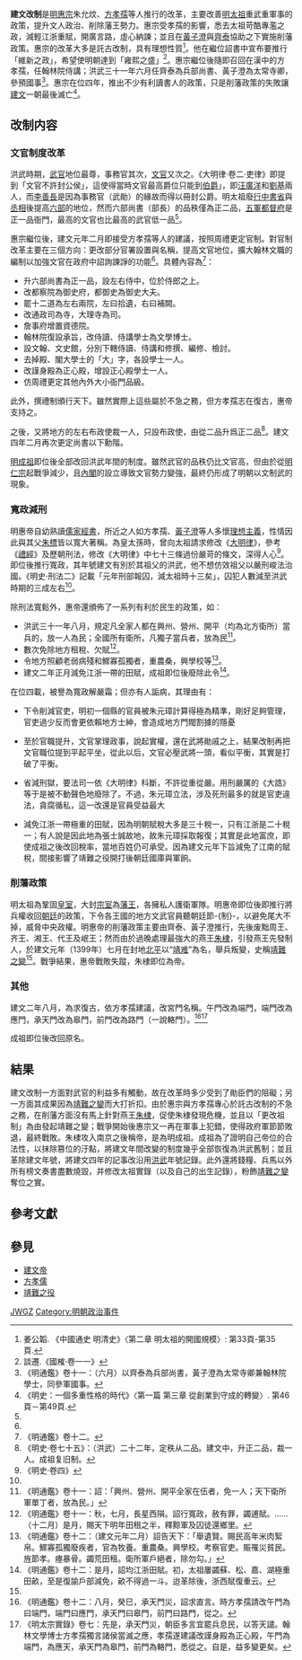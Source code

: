 '''建文改制'''是[[明惠宗|明惠宗]]朱允炆、[[方孝孺|方孝孺]]等人推行的改革，主要改善[[朱元璋|明太祖]]重武重軍事的政策，提升文人政治、削除藩王勢力。惠宗受孝孺的影響，悉去太祖苛酷專濫之政，減輕江浙重賦，開廣言路，虛心納諫；並且在[[黃子澄|黃子澄]]與[[齊泰|齊泰]]協助之下實施削藩政策。惠宗的改革大多是託古改制，具有理想性質<ref name="明太祖的開國規模">姜公韜. 《中國通史 明清史》〈第二章 明太祖的開國規模〉: 第33頁-第35頁.</ref>。他在繼位詔書中宣布要推行「維新之政」，希望使明朝達到「雍熙之盛」<ref>談遷.《國榷·卷一一》</ref>。惠宗繼位後隨即召回在漢中的方孝孺，任翰林院侍講；洪武三十一年六月任齊泰為兵部尚書、黃子澄為太常寺卿，參預國事<ref>《明通鑑》卷十一：（六月）以齊泰為兵部尚書，黃子澄為太常寺卿兼翰林院學士，同參軍國事。</ref>。惠宗在位四年，推出不少有利讀書人的政策，只是削藩政策的失敗讓[[建文|建文]]一朝最後滅亡<ref name="開國制度與政治整肅">《明史：一個多重性格的時代》〈第一篇 第三章 從創業到守成的轉變〉. 第46頁－第49頁. </ref>。

== 改制内容 ==
===文官制度改革===
洪武時期，[[武官|武官]]地位最尊，事務官其次，[[文官|文官]]又次之。《大明律·卷二·吏律》即提到「文官不許封公侯」，這使得當時文官最高爵位只能到[[伯爵|伯爵]]」，即[[汪廣洋|汪廣洋]]和[[劉伯溫|劉基]]兩人，而[[李善長|李善長]]是因為事務官（武勛）的緣故而得以冊封公爵。明太祖廢[[行中書省|行中書省]]與[[丞相|丞相]]後提高[[六部|六部]]的地位，然而六部尚書（部長）的品秩僅為正二品，[[五軍都督府|五軍都督府]]是正一品衙門，最高的文官也比最高的武官低一品<ref name="開國制度與政治整肅"/>。

惠宗繼位後，建文元年二月即接受方孝孺等人的建議，按照周禮更定官制。對官制改革主要在三個方向：更改部分官署設置與名稱，提高文官地位，擴大翰林文職的編制以加強文官在政府中詔詢諫諍的功能<ref name="開國制度與政治整肅"/>。具體內容為<ref>《明通鑑》卷十二。</ref>：
* 升六部尚書為正一品，設左右侍中，位於侍郎之上。
* 改都察院為御史府，都御史為御史大夫。
* 罷十二道為左右兩院，左曰拾遺，右曰補闕。
* 改通政司為寺，大理寺為司。
* 詹事府增置資德院。
* 翰林院復設承旨，改侍讀、侍講學士為文學博士。
* 設文翰、文史館，分別下轄侍讀、侍講和修撰、編修、檢討。
* 去掉殿、閣大學士的「大」字，各設學士一人。
* 改謹身殿為正心殿，增設正心殿學士一人。
* 仿周禮更定其他內外大小衙門品級。
此外，撰禮制頒行天下。雖然實際上這些屬於不急之務，但方孝孺志在復古，惠帝支持之。

之後，又將地方的左右布政使裁一人，只設布政使，由從二品升爲正二品<ref>《明史·卷七十五》：（洪武）二十二年，定秩从二品。建文中，升正二品，裁一人。成祖复旧制。</ref>。建文四年二月再次更定尚書以下勳階。

[[明成祖|明成祖]]即位後全部改回洪武年間的制度。雖然武官的品秩仍比文官高，但由於從[[明仁宗|明仁宗]]起戰爭減少，且[[明朝內閣|內閣]]的設立導致文官勢力變強，最終仍形成了明朝以文制武的現象。

===寬政減刑===
明惠帝自幼熟讀[[儒家|儒家]][[經書|經書]]，所近之人如方孝孺、[[黃子澄|黃子澄]]等人多懷[[理想主義|理想主義]]，性情因此與其父[[朱標|朱標]]皆以寬大著稱。為皇太孫時，曾向太祖請求修改《[[大明律|大明律]]》，參考《[[禮經|禮經]]》及歷朝刑法，修改《大明律》中七十三條過份嚴苛的條文，深得人心<ref name="ms4">《明史·卷四》</ref>。即位後推行寬政，其年號建文有別於其祖父的洪武，他不想仿效祖父以嚴刑峻法治國。《明史·刑法二》記載「元年刑部報囚，減太祖時十三矣」，囚犯人數減至洪武時期的三成左右<ref name="開國制度與政治整肅"/>。

除刑法寬鬆外，惠帝還頒佈了一系列有利於民生的政策，如：
* 洪武三十一年八月，規定凡全家人都在興州、營州、開平（均為北方衛所）當兵的，放一人為民；全國所有衛所，凡獨子當兵者，放為民<ref>《明通鑑》卷十一：詔：「興州、營州、開平全家在伍者，免一人；天下衛所軍單丁者，放為民。」</ref>。
* 數次免除地方租稅、欠賦<ref>《明通鑑》卷十一：秋，七月，長星西隕。詔行寬政，赦有罪，蠲逋賦。……（十二月）是月，賜天下明年田租之半，釋黥軍及囚徒還鄉里。</ref>。
* 令地方照顧老弱病殘和鰥寡孤獨者，重農桑，興學校等<ref>《明通鑑》卷十二：（建文元年二月）詔告天下：「舉遺賢。賜民高年米肉絮帛。鰥寡孤獨廢疾者，官為牧養。重農桑。興學校。考察官吏。賑罹災貧民。旌節孝。瘞暴骨。蠲荒田租。衛所軍戶絕者，除勿勾。」</ref>。
* 建文二年正月減免江浙一帶的田賦，成祖即位後廢除此令<ref>《明通鑑》卷十二：是月，詔均江浙田賦。初，太祖屢蠲蘇、松、嘉、湖極重田畝，至是復諭戶部減免，畝不得過一斗。迨革除後，浙西賦復重云。</ref>。

在位四載，被譽為寬政解嚴霜；但亦有人詬病，其理由有：

*下令削減官吏，明初一個縣的官員被朱元璋計算得極為精準，剛好足夠管理，官吏過少反而會更依賴地方士紳，會造成地方門閥割據的隱憂

*至於官職提升，文官掌理政事，說起實權，還在武將勛戚之上，結果改制再把文官職位提到平起平坐，從此以后，文官必壓武將一頭，看似平衡，其實是打破了平衡。

*省減刑獄，要法司一依《大明律》科斷，不許從重從嚴。用刑嚴厲的《大誥》等于是被不動聲色地廢除了。不過，朱元璋立法，涉及死刑最多的就是官吏違法，貪腐循私，這一改還是官員受益最大

*減免江浙一帶極重的田賦，因為明朝賦稅大多是三十稅一，只有江浙是二十稅一；有人說是因此地為張士誠故地，故朱元璋採取報復；其實是此地富庶，即使成祖之後改回稅率，當地百姓仍可承受。因為建文元年下旨減免了江南的賦稅，間接影響了靖難之役開打後朝廷國庫與軍餉。

===削藩政策===
{{main|靖難之役}}
明太祖為鞏固[[皇室|皇室]]，大封[[宗室|宗室]]為[[藩王|藩王]]，各擁私人護衛軍隊。明惠帝即位後即推行將兵權收回[[朝廷|朝廷]]的政策，下令各王國的地方文武官員聽朝廷節-{制}-，以避免尾大不掉，威脅中央政權。明惠帝的削藩政策主要由齊泰、黃子澄推行，先後废黜周王、齐王、湘王、代王及岷王；然而由於過晚處理最強大的燕王[[朱棣|朱棣]]，引發燕王先發制人，於建文元年（1399年）七月在封地[[北平|北平]]以“[[靖难|靖难]]”為名，舉兵叛變，史稱[[靖難之役|靖難之變]]<ref name="明太祖的開國規模"/>。戰爭結果，惠帝戰敗失蹤，朱棣即位為帝。

===其他===
建文二年八月，為求復古，依方孝孺建議，改宮門名稱。午門改為端門，端門改為應門，承天門改為皋門，前門改為路門（一說輅門）。<ref>《明通鑑》卷十二：八月，癸巳，承天門災，詔求直言。時方孝孺請改午門為曰端門，端門曰應門，承天門曰皋門，前門曰路門，從之。</ref><ref>《明太宗實錄》卷七：先是，承天門災，朝臣多言宜罷兵息民，以答天譴。翰林文學博士方孝孺獨言諸侯當滅之應，孝孺遂建議改謹身殿為正心殿，午門為端門，為應天，承天門為皋門，前門為輅門，悉從之。自是，益多變更矣。</ref> 

成祖即位後改回原名。

==結果==
建文改制一方面對武官的利益多有觸動，故在改革時多少受到了勛臣們的阻礙；另一方面其成果因為[[靖難之變|靖難之變]]而大打折扣。由於惠宗與方孝孺專心於託古改制的不急之務，在削藩方面沒有馬上針對燕王[[明成祖|朱棣]]，促使朱棣發現危機，並且以「更改祖制」為由發起靖難之變；戰爭開始後惠宗又一再在軍事上犯錯，使得政府軍節節敗退，最終戰敗。朱棣攻入南京之後稱帝，是為明成祖。成祖為了證明自己帝位的合法性，以抹除篡位的汙點，將建文年間改變的制度幾乎全部恢復為洪武舊制；並且革除建文年號，將建文四年的記事改沿用[[洪武|洪武]]年號記錄。此外還將錢糧、兵馬以外所有榜文奏書盡數燒毀，并修改太祖實錄（以及自己的出生記錄），粉飾[[靖難之變|靖難之變]]奪位之實。

== 參考文獻 ==
{{Reflist|2}}

==參見==
* [[建文帝|建文帝]]
*[[方孝儒|方孝儒]]
*[[靖難之役|靖難之役]]

{{明朝歷史事件}}

[[Category:明朝歷史事件|JWGZ]]
[[Category:明朝政治事件|Category:明朝政治事件]]